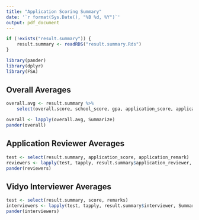 ```yaml
---
title: "Application Scoring Summary"
date: '`r format(Sys.Date(), "%B %d, %Y")`'
output: pdf_document
---
```


```r
if (!exists("result.summary")) {
    result.summary <- readRDS("result.summary.Rds")
}
```

```r
library(pander)
library(dplyr)
library(FSA)
```

## Overall Averages
```r
overall.avg <- result.summary %>%
    select(overall.score, school_score, gpa, application_score, application_remark, score, remarks)

overall <- lapply(overall.avg, Summarize)
pander(overall)
```

## Application Reviewer Averages
```r
test <- select(result.summary, application_score, application_remark)
reviewers <- lapply(test, tapply, result.summary$application_reviewer, Summarize)
pander(reviewers)
```

## Vidyo Interviewer Averages
```r
test <- select(result.summary, score, remarks)
interviewers <- lapply(test, tapply, result.summary$interviewer, Summarize)
pander(interviewers)
```
